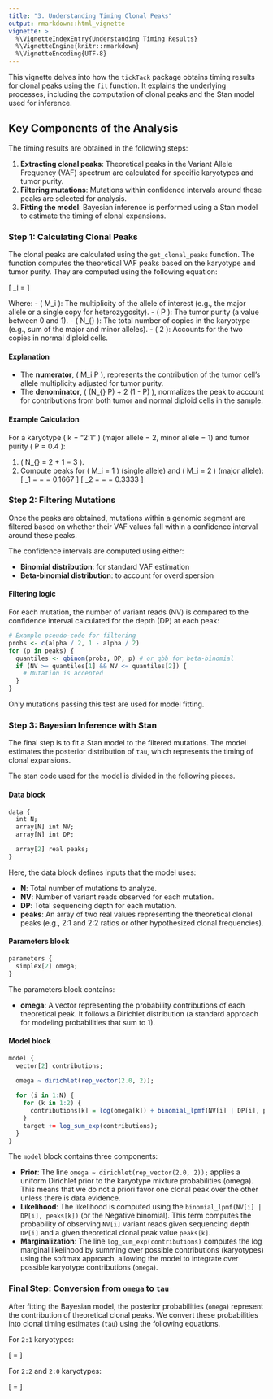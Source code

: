 ```yaml
---
title: "3. Understanding Timing Clonal Peaks"
output: rmarkdown::html_vignette
vignette: >
  %\VignetteIndexEntry{Understanding Timing Results}
  %\VignetteEngine{knitr::rmarkdown}
  %\VignetteEncoding{UTF-8}
---
```


This vignette delves into how the `tickTack` package obtains timing results for clonal peaks using the `fit` function. 
It explains the underlying processes, including the computation of clonal peaks and the Stan model used for inference.

## Key Components of the Analysis

The timing results are obtained in the following steps:

1. **Extracting clonal peaks**: Theoretical peaks in the Variant Allele Frequency (VAF) spectrum are calculated for specific karyotypes and tumor purity.
2. **Filtering mutations**: Mutations within confidence intervals around these peaks are selected for analysis.
3. **Fitting the model**: Bayesian inference is performed using a Stan model to estimate the timing of clonal expansions.

### Step 1: Calculating Clonal Peaks

The clonal peaks are calculated using the `get_clonal_peaks` function. The function computes the theoretical VAF peaks based on the karyotype and tumor purity.
They are computed using the following equation:

\[
\text{Peak}_i = \frac{M_i \cdot P}{(N_{\text{tot}} \cdot P) + 2 \cdot (1 - P)}
\]

Where:
- \( M_i \): The multiplicity of the allele of interest (e.g., the major allele or a single copy for heterozygosity).
- \( P \): The tumor purity (a value between 0 and 1).
- \( N_{\text{tot}} \): The total number of copies in the karyotype (e.g., sum of the major and minor alleles).
- \( 2 \): Accounts for the two copies in normal diploid cells.

#### Explanation

- The **numerator**, \( M_i \cdot P \), represents the contribution of the tumor cell's allele multiplicity adjusted for tumor purity.
- The **denominator**, \( (N_{\text{tot}} \cdot P) + 2 \cdot (1 - P) \), normalizes the peak to account for contributions from both tumor and normal diploid cells in the sample.

#### Example Calculation
For a karyotype \( k = "2:1" \) (major allele = 2, minor allele = 1) and tumor purity \( P = 0.4 \):

1. \( N_{\text{tot}} = 2 + 1 = 3 \).
2. Compute peaks for \( M_i = 1 \) (single allele) and \( M_i = 2 \) (major allele):
   \[
   \text{Peak}_1 = \frac{1 \cdot 0.4}{(3 \cdot 0.4) + 2 \cdot (1 - 0.4)} = \frac{0.4}{1.2 + 1.2} = 0.1667
   \]
   \[
   \text{Peak}_2 = \frac{2 \cdot 0.4}{(3 \cdot 0.4) + 2 \cdot (1 - 0.4)} = \frac{0.8}{1.2 + 1.2} = 0.3333
   \]

### Step 2: Filtering Mutations

Once the peaks are obtained, mutations within a genomic segment are filtered based on whether their VAF values fall within a confidence interval around these peaks.

The confidence intervals are computed using either:

- **Binomial distribution**: for standard VAF estimation
- **Beta-binomial distribution**: to account for overdispersion

#### Filtering logic

For each mutation, the number of variant reads (NV) is compared to the confidence interval calculated for the depth (DP) at each peak:

```r
# Example pseudo-code for filtering
probs <- c(alpha / 2, 1 - alpha / 2)
for (p in peaks) {
  quantiles <- qbinom(probs, DP, p) # or qbb for beta-binomial
  if (NV >= quantiles[1] && NV <= quantiles[2]) {
    # Mutation is accepted
  }
}
```

Only mutations passing this test are used for model fitting.

### Step 3: Bayesian Inference with Stan

The final step is to fit a Stan model to the filtered mutations. The model estimates the posterior distribution of `tau`, which represents the timing of clonal expansions.

The stan code used for the model is divided in the following pieces.

#### Data block

```R
data {
  int N;
  array[N] int NV;
  array[N] int DP;

  array[2] real peaks;
}
```

Here, the data block defines inputs that the model uses:

- **N**: Total number of mutations to analyze.
- **NV**: Number of variant reads observed for each mutation.
- **DP**: Total sequencing depth for each mutation.
- **peaks**: An array of two real values representing the theoretical clonal peaks (e.g., 2:1 and 2:2 ratios or other hypothesized clonal frequencies).

#### Parameters block

```R
parameters {
  simplex[2] omega;
}
```

The parameters block contains:

- **omega**: A vector representing the probability contributions of each theoretical peak. It follows a Dirichlet distribution (a standard approach for modeling probabilities that sum to 1).

#### Model block

```R
model {
  vector[2] contributions;

  omega ~ dirichlet(rep_vector(2.0, 2));
  
  for (i in 1:N) {
    for (k in 1:2) {
      contributions[k] = log(omega[k]) + binomial_lpmf(NV[i] | DP[i], peaks[k]);
    }
    target += log_sum_exp(contributions);
  }
}
```

The `model` block contains three components:

- **Prior**: The line `omega ~ dirichlet(rep_vector(2.0, 2));` applies a uniform Dirichlet prior to the karyotype mixture probabilities (omega). This means that we do not a priori favor one clonal peak over the other unless there is data evidence.
- **Likelihood**: The likelihood is computed using the `binomial_lpmf(NV[i] | DP[i], peaks[k])` (or the Negative binomial). This term computes the probability of observing `NV[i]` variant reads given sequencing depth `DP[i]` and a given theoretical clonal peak value `peaks[k]`.
- **Marginalization**: The line `log_sum_exp(contributions)` computes the log marginal likelihood by summing over possible contributions (karyotypes) using the softmax approach, allowing the model to integrate over possible karyotype contributions (`omega`).

### Final Step: Conversion from `omega` to `tau`

After fitting the Bayesian model, the posterior probabilities (`omega`) represent the contribution of theoretical clonal peaks. We convert these probabilities into clonal timing estimates (`tau`) using the following equations.

For `2:1` karyotypes:

\[
\tau = \frac{3\omega_2}{2\omega_2 + \omega_1}
\]

For `2:2` and `2:0` karyotypes:

\[
\tau = \frac{2\omega_2}{2\omega_2 + \omega_1}
\]

